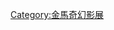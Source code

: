 {{Navbox
|name = 金馬奇幻影展
|title = [[金馬奇幻影展]]
|bodyclass = hlist
|group1 = 年份
|list1 = 
*[[2010年金馬奇幻影展|2010]]
*[[2011年金馬奇幻影展|2011]]
*[[2012年金馬奇幻影展|2012]]
*[[2013年金馬奇幻影展|2013]]
*[[2014年金馬奇幻影展|2014]]
*[[2015年金馬奇幻影展|2015]]
*[[2016年金馬奇幻影展|2016]]
*[[2017年金馬奇幻影展|2017]]
*[[2018年金馬奇幻影展|2018]]
*[[2019年金馬奇幻影展|2019]]
*[[2020年金馬奇幻影展|2020]]
*[[2021年金馬奇幻影展|2021]]
}}
<noinclude>
[[Category:金馬奇幻影展]]
</noinclude>